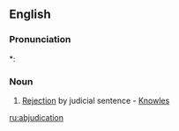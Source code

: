 ==English==

===Pronunciation===
*: {{rhymes|eɪʃən}}

===Noun===
{{en-noun}}

# {{context|rare}} [[Rejection]] by judicial sentence - [[Knowles]]

[[ru:abjudication]]